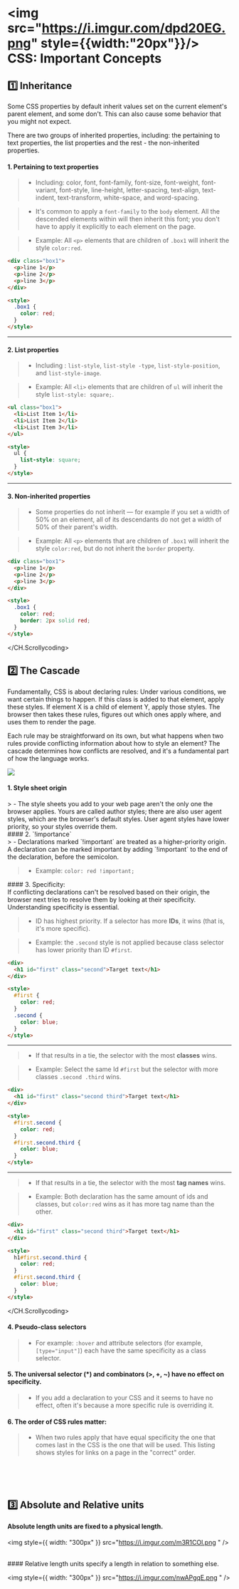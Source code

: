 # <img src="https://i.imgur.com/dpd20EG.png" style={{width:"20px"}}/> CSS: Important Concepts

## 1️⃣ Inheritance

<div class="text-box">
Some CSS properties by default inherit values set on the current element's parent element, and some don't. This can also cause some behavior that you might not expect.

There are two groups of inherited properties, including: the pertaining to text properties, the list properties and the rest - the non-inherited properties.

</div>
<CH.Scrollycoding preset="https://codesandbox.io/s/intro-to-css-x1yo7u">

#### 1. Pertaining to text properties

> - Including: color, font, font-family, font-size, font-weight, font-variant, font-style, line-height, letter-spacing, text-align, text-indent, text-transform, white-space, and word-spacing.

> - It's common to apply a `font-family` to the `body` element. All the descended elements within will then inherit this font; you don't have to apply it explicitly to each element on the page.

> - Example: All `<p>` elements that are children of `.box1` will inherit the style `color:red`.

```html index.html
<div class="box1">
  <p>line 1</p>
  <p>line 2</p>
  <p>line 3</p>
</div>

<style>
  .box1 {
    color: red;
  }
</style>
```

---

#### 2. List properties

> - Including : `list-style`, `list-style -type`, `list-style-position`, and `list-style-image`.

> - Example: All `<li>` elements that are children of `ul` will inherit the style `list-style: square;`.

```html index.html
<ul class="box1">
  <li>List Item 1</li>
  <li>List Item 2</li>
  <li>List Item 3</li>
</ul>

<style>
  ul {
    list-style: square;
  }
</style>
```

---

#### 3. Non-inherited properties

> - Some properties do not inherit — for example if you set a width of 50% on an element, all of its descendants do not get a width of 50% of their parent's width.

> - Example: All `<p>` elements that are children of `.box1` will inherit the style `color:red`, but do not inherit the `border` property.

```html index.html
<div class="box1">
  <p>line 1</p>
  <p>line 2</p>
  <p>line 3</p>
</div>

<style>
  .box1 {
    color: red;
    border: 2px solid red;
  }
</style>
```

</CH.Scrollycoding>

## 2️⃣ The Cascade

<div class="text-box" >
Fundamentally, CSS is about declaring rules: Under various conditions, we want certain things to happen. If this class is added to that element, apply these styles. If element X is a child of element Y, apply those styles. The browser then takes these rules, figures out which ones apply where, and uses them to render the page.

Each rule may be straightforward on its own, but what happens when two rules provide conflicting information about how to style an element? The cascade determines how conflicts are resolved, and it's a fundamental part of how the language works.

</div>
<img
  style={{ width: "500px" }}
  src="https://i.imgur.com/HmaoVxS.png
"
/>

#### 1. Style sheet origin

<div class="text-box">
  > - The style sheets you add to your web page aren't the only one the browser
  applies. Yours are called author styles; there are also user agent styles,
  which are the browser's default styles. User agent styles have lower priority,
  so your styles override them.
</div>
#### 2. `!importance`
<div class="text-box">
  > - Declarations marked `!important` are treated as a higher-priority origin.
  A declaration can be marked important by adding `!important` to the end of the
  declaration, before the semicolon.
  
  > - Example: `color: red !important;`
</div>
#### 3. Specificity:
<div class="text-box">
If conflicting declarations can't be resolved based on their origin, the browser next tries to resolve them by looking at their specificity. Understanding specificity is essential.
</div>
<CH.Scrollycoding preset="https://codesandbox.io/s/intro-to-css-x1yo7u">

> - ID has highest priority. If a selector has more **IDs**, it wins (that is, it's more specific).

> - Example: the `.second` style is not applied because class selector has lower priority than ID `#first`.

```html index.html
<div>
  <h1 id="first" class="second">Target text</h1>
</div>

<style>
  #first {
    color: red;
  }
  .second {
    color: blue;
  }
</style>
```

---

> - If that results in a tie, the selector with the most **classes** wins.

> - Example: Select the same Id `#first` but the selector with more classes `.second .third` wins.

```html index.html
<div>
  <h1 id="first" class="second third">Target text</h1>
</div>

<style>
  #first.second {
    color: red;
  }
  #first.second.third {
    color: blue;
  }
</style>
```

---

> - If that results in a tie, the selector with the most **tag names** wins.

> - Example: Both declaration has the same amount of ids and classes, but `color:red` wins as it has more tag name than the other.

```html index.html
<div>
  <h1 id="first" class="second third">Target text</h1>
</div>

<style>
  h1#first.second.third {
    color: red;
  }
  #first.second.third {
    color: blue;
  }
</style>
```

</CH.Scrollycoding>

#### 4. Pseudo-class selectors

> - For example: `:hover` and attribute selectors (for example, `[type="input"]`) each have the same specificity as a class selector.

#### 5. The universal selector (\*) and combinators (>, +, ~) have no effect on specificity.

> - If you add a declaration to your CSS and it seems to have no effect, often it's because a more specific rule is overriding it.

#### 6. The order of CSS rules matter:

> - When two rules apply that have equal specificity the one that comes last in the CSS is the one that will be used. This listing shows styles for links on a page in the "correct" order.

<br />
<br />
<br />

## 3️⃣ Absolute and Relative units

#### Absolute length units are fixed to a physical length.

<img
  style={{ width: "300px" }}
  src="https://i.imgur.com/m3R1COl.png
"
/>

<br />
#### Relative length units specify a length in relation to something else.

<img
  style={{ width: "300px" }}
  src="https://i.imgur.com/nwAPgqE.png
"
/>
